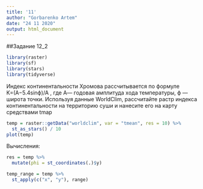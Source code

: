 ```yaml
---
title: '11'
author: "Gorbarenko Artem"
date: "24 11 2020"
output: html_document
---
```

##Задание 12_2
```r
library(raster)
library(sf)
library(stars)
library(tidyverse)
```

Индекс континентальности Хромова рассчитывается по формуле  
K=(A−5.4sinϕ)/A , где  А— годовая амплитуда хода температуры,  ϕ — широта точки. Используя данные WorldClim, рассчитайте растр индекса континентальности на территорию суши и нанесите его на карту средствами tmap


```r
temp = raster::getData("worldclim", var = "tmean", res = 10) %>% 
  st_as_stars() / 10
plot(temp)
```

Вычисления:
```r
res = temp %>% 
  mutate(phi = st_coordinates(.)$y)

temp_range = temp %>% 
  st_apply(c("x", "y"), range)
```

